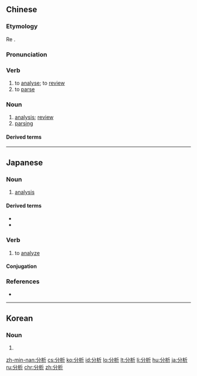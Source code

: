 ==Chinese==
{{zh-forms}}

===Etymology===
Re{{borrowing|zh|ja|-|nocap=1}} {{ja-r|分析|ぶんせき}}.

===Pronunciation===
{{zh-pron
|m=fēnxī,tl=y
|c=fan1 sik1
|mn=xm,zz,tw:hun-sek/qz:hun-siak
|ma=Zh-fenxi.ogg
|cat=v,n
}}

===Verb===
{{zh-verb}}

# to [[analyse]]; to [[review]]
# to [[parse]]

===Noun===
{{zh-noun}}

# [[analysis]]; [[review]] {{zh-mw|m:個}}
# [[parsing]] {{zh-mw|m:個}}

====Derived terms====
{{zh-der|定量分析|定性分析|分析家|分析師|分析員|分析者|化學分析}}

{{zh-cat|Elementary}}

----

==Japanese==
{{ja-kanjitab|ぶん|せき|yomi=on}}

===Noun===
{{ja-noun|ぶんせき}}

# {{lb|ja|mathematics|chemistry|sort=ふんせき'}} [[analysis]]

====Derived terms====
* {{ja-r|分析官|ぶんせきかん|gloss=[[analyst]]}}
* {{ja-r|分析器|ぶんせきき|gloss=[[analyzer]], analysis device}}

===Verb===
{{ja-verb-suru|ぶんせき}}

# to [[analyze]]
#: {{ja-usex|徹底的に'''分析'''する必要がある。|てっていてき に '''ぶんせき''' する ひつよう が ある。|We need to analyze the facts thoroughly.}}

====Conjugation====
{{ja-suru|ぶんせき}}

===References===
* {{R:Shogakukan}}

----

==Korean==
{{ko-hanjatab}}

===Noun===
{{ko-noun|rv=bunseok|hangeul=분석}}

# {{hanja form of|분석|analysis}}

[[zh-min-nan:分析]]
[[cs:分析]]
[[ko:分析]]
[[id:分析]]
[[lo:分析]]
[[lt:分析]]
[[li:分析]]
[[hu:分析]]
[[ja:分析]]
[[ru:分析]]
[[chr:分析]]
[[zh:分析]]